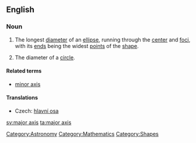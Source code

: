 ==English==

===Noun===
{{en-noun|sg=[[major]] [[axis]]|major axes}}

# {{geometry}} The longest [[diameter]] of an [[ellipse]], running through the [[center]] and [[focus|foci]], with its [[end]]s being the widest [[points]] of the [[shape]].
# {{geometry}} The diameter of a [[circle]].

====Related terms====
* [[minor axis]]

====Translations====
{{trans-top|longest diameter of an ellipse}}
* Czech: [[hlavní osa]] {{f}}
{{trans-mid}}
{{trans-bottom}}

[[Category:Astronomy]]
[[Category:Mathematics]]
[[Category:Shapes]]

[[sv:major axis]]
[[ta:major axis]]